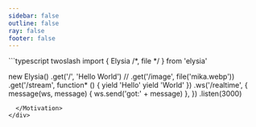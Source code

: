 ```yaml
---
sidebar: false
outline: false
ray: false
footer: false
---
```



<div className="flex flex-col gap-16 text-gray-500/80 dark:text-gray-400/90 leading-normal text-lg">
  <Hero />

  <Note />

  <Motivation>
```typescript twoslash
import { Elysia /*, file */ } from 'elysia'

new Elysia()
  .get('/', 'Hello World')
  // .get('/image', file('mika.webp'))
  .get('/stream', function* () {
    yield 'Hello'
    yield 'World'
  })
  .ws('/realtime', {
    message(ws, message) {
      ws.send('got:' + message)
    },
  })
  .listen(3000)
```
  </Motivation>
</div>
